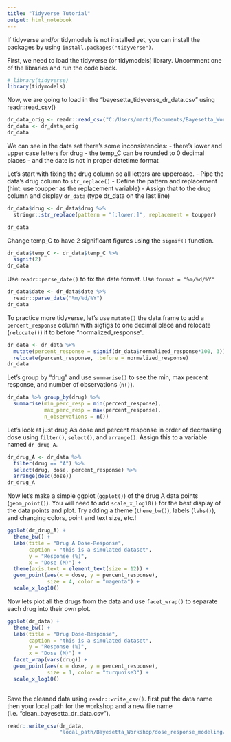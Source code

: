 ```yaml
---
title: "Tidyverse Tutorial"
output: html_notebook
---
```


If tidyverse and/or tidymodels is not installed yet, you can install the 
packages by using `install.packages("tidyverse")`.

First, we need to load the tidyverse (or tidymodels) library. Uncomment one of 
the libraries and run the code block. 
```r
# library(tidyverse)
library(tidymodels)
```


Now, we are going to load in the "bayesetta_tidyverse_dr_data.csv" using 
readr::read_csv()
```r
dr_data_orig <- readr::read_csv("C:/Users/marti/Documents/Bayesetta_Workshop/tidyverse_materials/bayesetta_tidyverse_dr_data.csv")
dr_data <- dr_data_orig
dr_data
```

We can see in the data set there's some inconsistencies: 
- there's lower and upper case letters for drug
- the temp_C can be rounded to 0 decimal places
- and the date is not in proper datetime format


Let's start with fixing the drug column so all letters are uppercase. 
- Pipe the data's drug column to `str_replace()`
- Define the pattern and replacement (hint: use toupper as the replacement 
   variable) 
- Assign that to the drug column and display `dr_data` (type dr_data on the 
   last line)

```r
dr_data$drug <- dr_data$drug %>%
  stringr::str_replace(pattern = "[:lower:]", replacement = toupper)

dr_data
```

Change temp_C to have 2 significant figures using the `signif()` function. 

```r
dr_data$temp_C <- dr_data$temp_C %>%
  signif(2)
dr_data
```

Use `readr::parse_date()` to fix the date format. Use `format = "%m/%d/%Y"`

```r
dr_data$date <- dr_data$date %>%
  readr::parse_date("%m/%d/%Y")
dr_data
```

To practice more tidyverse, let's use `mutate()` the data.frame to add a 
`percent_response` column with sigfigs to one decimal place and relocate 
(`relocate()`) it to before "normalized_response".  

```r
dr_data <- dr_data %>%
  mutate(percent_response = signif(dr_data$normalized_response*100, 3)) %>%
  relocate(percent_response, .before = normalized_response)
dr_data
```

Let's group by "drug" and use `summarise()` to see the min, max percent 
response, and number of observations (`n()`).
```r
dr_data %>% group_by(drug) %>%
  summarise(min_perc_resp = min(percent_response), 
            max_perc_resp = max(percent_response),
            n_observations = n())
```

Let's look at just drug A's dose and percent response in order of decreasing 
dose using `filter()`, `select()`, and `arrange()`.
Assign this to a variable named `dr_drug_A`.

```r
dr_drug_A <- dr_data %>% 
  filter(drug == "A") %>%
  select(drug, dose, percent_response) %>%
  arrange(desc(dose))
dr_drug_A
```

Now let's make a simple ggplot (`ggplot()`) of the drug A data points 
(`geom_point()`). You will need to add `scale_x_log10()` for the best display of 
the data points and plot. Try adding a theme (`theme_bw()`), labels (`labs()`), 
and changing colors, point and text size, etc.!
```r
ggplot(dr_drug_A) +
  theme_bw() +
  labs(title = "Drug A Dose-Response",
       caption = "this is a simulated dataset",
       y = "Response (%)",
       x = "Dose (M)") +
  theme(axis.text = element_text(size = 12)) +
  geom_point(aes(x = dose, y = percent_response),
             size = 4, color = "magenta") +
  scale_x_log10()
```

Now lets plot all the drugs from the data and use `facet_wrap()` to separate 
each drug into their own plot.
```r
ggplot(dr_data) +
  theme_bw() +
  labs(title = "Drug Dose-Response",
       caption = "this is a simulated dataset",
       y = "Response (%)",
       x = "Dose (M)") +
  facet_wrap(vars(drug)) +
  geom_point(aes(x = dose, y = percent_response),
             size = 1, color = "turquoise3") +
  scale_x_log10()
  
```

Save the cleaned data using `readr::write_csv()`. first put the data name then your 
local path for the workshop and a new file name 
(i.e. "clean_bayesetta_dr_data.csv").

```r
readr::write_csv(dr_data, 
                 "local_path/Bayesetta_Workshop/dose_response_modeling/clean_bayesetta_dr_data.csv")
```

